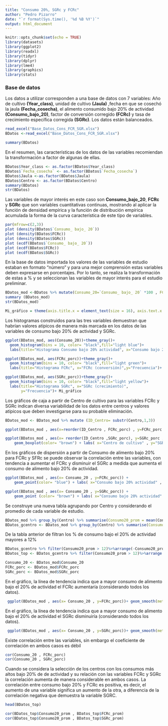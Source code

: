 ```yaml
---
title: "Consumo 20%, SGRc y FCRc"
author: "Pedro Pizarro"
date: "`r format(Sys.time(), '%d %B %Y')`"
output: html_document
---
```

```r
knitr::opts_chunk$set(echo = TRUE)
library(datasets)
library(ggplot2)
library(readxl)
library(tidyr)
library(dplyr)
library(lme4)
library(graphics)
library(stats)
```

### Base de datos

Los datos a utilizar corresponden a una base de datos con 7 variables: Año de cultivo **(Year_class)**, unidad de cultivo **(Jaula)** ,fecha en que se cosechó la jaula **(Fecha_cosecha)**, el alimento consumido bajo 20% de actividad **(Consumo_bajo_20)**, factor de conversión corregido **(FCRc)** y tasa de crecimiento específica corregida **(SGRc)**. Los datos están balanceados.

```r
read_excel("Base_Datos_Cons_FCR_SGR.xlsx")
BDatos <-read_excel("Base_Datos_Cons_FCR_SGR.xlsx")
```

```r
summary(BDatos)
```
En el resumen, las características de los datos de las variables recomiendan la transformación a factor de algunas de ellas.

```r
BDatos$Year_class <- as.factor(BDatos$Year_class)
BDatos$`Fecha_cosecha` <- as.factor(BDatos$`Fecha_cosecha`)
BDatos$Jaula <-as.factor(BDatos$Jaula)
BDatos$Centro <- as.factor(BDatos$Centro)
summary(BDatos)
str(BDatos)
```

Las variables de mayor interés en este caso son **Consumo_bajo_20**, **FCRc** y **SGRc** que son variables cuantitativas continuas, mostrando al aplicar la función de densidad empírica y la función de distribución empírica acumulada la forma de la curva característica de este tipo de variables.

```r
par(mfrow=c(2,3))
plot (density(BDatos$`Consumo_ bajo_ 20`))
plot (density(BDatos$FCRc))
plot (density(BDatos$SGRc))
plot (ecdf(BDatos$`Consumo_ bajo_ 20`))
plot (ecdf(BDatos$FCRc))
plot (ecdf(BDatos$SGRc))
```
En la base de datos importada los valores de las variables de estudio estaban en formato "número" y para una mejor comprensión estas variables deben expresarse en porcentajes. Por lo tanto, se realiza la transformación de estas a % y se seleccionan las variables de mayor interés para el estudio preliminar.


```r
BDatos_mod <-BDatos %>% mutate(Consumo_20=`Consumo_ bajo_ 20` *100 , FCRc_porc=FCRc*100, SGRc_porc=SGRc*100) %>% select (Year_class, Centro, Consumo_20, FCRc_porc,SGRc_porc)
summary (BDatos_mod)
str(BDatos_mod)
```

```r
Mi_gráfico = theme(axis.title.x = element_text(size = 16), axis.text.x = element_text(size = 12), axis.title.y = element_text(size = 16), axis.text.y = element_text(size = 12))
```

Los histogramas construidos para las tres variables demuestran que habrían valores atípicos de manera más marcada en los datos de las variables  de consumo bajo 20% de actividad y SGRc.

```r
ggplot(BDatos_mod, aes(Consumo_20))+theme_gray()+
  geom_histogram(bins = 10, color= "black",fill="light blue")+
  labs(title="Histograma Consumo bajo 20% actividad", x="Consumo bajo 20% actividad", y="Frecuencia")+ Mi_gráfico
```

```r
ggplot(BDatos_mod, aes(FCRc_porc))+theme_gray()+
  geom_histogram(bins = 10, color= "black",fill="light green")+
  labs(title="Histograma FCRc", x="FCRc (conversión)",y="Frecuencia")+ Mi_gráfico
```


```r
ggplot(BDatos_mod, aes(SGRc_porc))+theme_gray()+
  geom_histogram(bins = 10, color= "black",fill="light yellow")+
  labs(title="Histograma SGRc", x="SGRc (crecimiento)", 
       y="Frecuencia")+ Mi_gráfico
```

Los gráficos de caja a partir de Centro de cultivo para las variables FCRc y SGRc indican diversa variabilidad de los datos entre centros y valores atípicos que deben investigarse para su probable eliminación.

```r
BDatos_mod <- BDatos_mod %>% mutate (ID_Centro= substr(Centro,1,3))
```

```r
ggplot(BDatos_mod , aes(x=reorder(ID_Centro , FCRc_porc) , y=FCRc_porc , fill= ID_Centro)) + geom_boxplot(color= "brown") + labs( x="Centro de cultivo" , y="FCRc")+ Mi_gráfico
```


```r
ggplot(BDatos_mod , aes(x= reorder(ID_Centro ,SGRc_porc), y=SGRc_porc ,fill=ID_Centro)) +
    geom_boxplot(color= "brown") + labs( x="Centro de cultivo" , y="SGRc")+ Mi_gráfico
```

En los gráficos de dispersión a partir de Consumo de alimento bajo 20% para FCRc y SFRc se puede observar la correlación entre las variables, con tendencia a aumentar el FCRc y disminuir el SGRc a medida que aumenta el consumo de alimento bajo 20% de actividad.

```r
ggplot(BDatos_mod , aes(x= Consumo_20 , y=FCRc_porc)) +
    geom_point(color= "blue") + labs( x="Consumo bajo 20% actividad" , y="FCRc")+ Mi_gráfico
```

```r
ggplot(BDatos_mod , aes(x= Consumo_20 , y=SGRc_porc)) +
    geom_point (color= "brown") + labs( x="Consumo bajo 20% actividad" , y="SGRc")+ Mi_gráfico
```

Se construye una nueva tabla agrupando por Centro y considerando el promedio de cada variable de estudio.

```r
BDatos_mod %>% group_by(Centro) %>% summarise(Consumo20_prom = mean(Consumo_20), FCRc_prom = mean(FCRc_porc), SGRc_prom =mean(SGRc_porc))   
BDatos_gcentro <- BDatos_mod %>% group_by(Centro) %>% summarise(Consumo20_prom = mean(Consumo_20), FCRc_prom = mean(FCRc_porc), SGRc_prom =mean(SGRc_porc))   

```

De la tabla anterior de filtran los % de consumo bajo el 20% de actividad mayores a 12%

```r
BDatos_gcentro %>% filter(Consumo20_prom > 12)%>%arrange(-Consumo20_prom)
BDatos_top <- BDatos_gcentro %>% filter(Consumo20_prom > 12)%>%arrange (-Consumo20_prom)

```


```r
Consumo_20 <- BDatos_mod$Consumo_20
FCRc_porc <- BDatos_mod$FCRc_porc
SGRc_porc <- BDatos_mod$SGRc_porc
```

En el gráfico, la línea de tendencia indica que a mayor consumo de alimento bajo el 20% de actividad el FCRc aumentaría (considerando todos los datos).

```r
 ggplot(BDatos_mod , aes(x= Consumo_20 , y=FCRc_porc))+ geom_smooth(method = "lm", se= TRUE , color= "blue")  + Mi_gráfico
```

En el gráfico, la línea de tendencia indica que a mayor consumo de alimento bajo el 20% de actividad el SGRc disminuiría (considerando todos los datos).

```r
 ggplot(BDatos_mod , aes(x= Consumo_20 , y=SGRc_porc))+ geom_smooth(method = "lm", se= TRUE, color= "red")  + Mi_gráfico
```

Existe correlación entre las variables, sin embargo el coeficiente de correlación en ambos casos es débil

```r
cor(Consumo_20 , FCRc_porc)
cor(Consumo_20 , SGRc_porc)
```
Cuando se considera la selección de los centros con los consumos más altos bajo 20% de de actividad y su relación con las variables FCRc y SGRc la correlación aumenta de manera considerable en ambos casos.
La correlación entre consumo bajo 20% y FCRc es positiva, es decir, el aumento de una variable significa un aumento de la otra, a diferencia de la correlación negativa que demuestra la variable SGRC.

```r
head(BDatos_top)
```
```r
cor(BDatos_top$Consumo20_prom , BDatos_top$FCRc_prom)
cor(BDatos_top$Consumo20_prom , BDatos_top$SGRc_prom)
```






